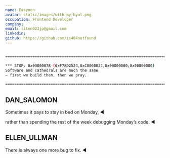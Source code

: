 ```yaml
---
name: Easyoon
avatar: static/images/with-my-byul.png
occupation: Frontend Developer
company: 
email: liten623jp@gmail.com
linkedin:
github: https://github.com/is404notfound
---
```


```bash

=======================================================================

*** STOP: 0x0000007B (0xF78D2524,0xC0000034,0x00000000,0x00000000)
Software and cathedrals are much the same
— first we build them, then we pray.

=======================================================================

```

## DAN_SALOMON

Sometimes it pays to stay in bed on Monday, ◀︎

rather than spending the rest of the week debugging Monday’s code. ◀︎


## ELLEN_ULLMAN

There is always one more bug to fix. ◀︎



